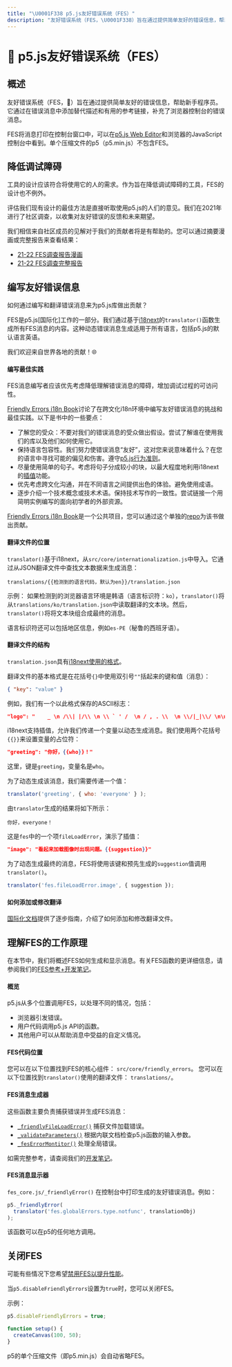 ```yaml
---
title: "\U0001F338 p5.js友好错误系统（FES）"
description: "友好错误系统（FES，\U0001F338）旨在通过提供简单友好的错误信息，帮助新手程序员。它通过在错误消息中添加替代描述和有用的参考链接，补充了浏览器控制台的错误消息。\n"
---
```

# 🌸 p5.js友好错误系统（FES）

## 概述

友好错误系统（FES，🌸）旨在通过提供简单友好的错误信息，帮助新手程序员。它通过在错误消息中添加替代描述和有用的参考链接，补充了浏览器控制台的错误消息。

FES将消息打印在控制台窗口中，可以在[p5.js Web Editor]和浏览器的JavaScript控制台中看到。单个压缩文件的p5（p5.min.js）不包含FES。

[p5.js Web Editor]: https://editor.p5js.org/

## 降低调试障碍

工具的设计应该符合将使用它的人的需求。作为旨在降低调试障碍的工具，FES的设计也不例外。

评估我们现有设计的最佳方法是直接听取使用p5.js的人们的意见。我们在2021年进行了社区调查，以收集对友好错误的反馈和未来期望。

我们相信来自社区成员的见解对于我们的贡献者将是有帮助的。您可以通过摘要漫画或完整报告来查看结果：

* [21-22 FES调查报告漫画]
* [21-22 FES调查完整报告]

[21-22 FES调查报告漫画]: https://almchung.github.io/p5jsFESsurvey/

[21-22 FES调查完整报告]: https://observablehq.com/@almchung/p5-fes-21-survey

## 编写友好错误信息

如何通过编写和翻译错误消息来为p5.js库做出贡献？

FES是p5.js\[国际化]工作的一部分。我们通过基于[i18next]的`translator()`函数生成所有FES消息的内容。这种动态错误消息生成适用于所有语言，包括p5.js的默认语言英语。

我们欢迎来自世界各地的贡献！🌐

[internationalization]: https://github.com/processing/p5.js/blob/main/contributor_docs/internationalization.md

[i18next]: https://www.i18next.com/

#### 编写最佳实践

FES消息编写者应该优先考虑降低理解错误消息的障碍，增加调试过程的可访问性。

[Friendly Errors i18n Book]讨论了在跨文化i18n环境中编写友好错误消息的挑战和最佳实践。以下是书中的一些要点：

* 了解您的受众：不要对我们的错误消息的受众做出假设。尝试了解谁在使用我们的库以及他们如何使用它。
* 保持语言包容性。我们努力使错误消息“友好”，这对您来说意味着什么？在您的语言中寻找可能的偏见和伤害。遵守[p5.js行为准则]。
* 尽量使用简单的句子。考虑将句子分成较小的块，以最大程度地利用i18next的[插值]功能。
* 优先考虑跨文化沟通，并在不同语言之间提供出色的体验。避免使用成语。
* 逐步介绍一个技术概念或技术术语。保持技术写作的一致性。尝试链接一个用简明实例编写的面向初学者的外部资源。

[Friendly Errors i18n Book]: https://almchung.github.io/p5-fes-i18n-book/

[插值]: https://www.i18next.com/translation-function/interpolation

[p5.js行为准则]: https://github.com/processing/p5.js/blob/main/CODE_OF_CONDUCT.md#p5js-code-of-conduct

[专家的盲点]: https://tilt.colostate.edu/TipsAndGuides/Tip/181

[Friendly Errors i18n Book]是一个公共项目，您可以通过这个单独的[repo]为该书做出贡献。

[repo]: https://github.com/almchung/p5-fes-i18n-book

#### 翻译文件的位置

`translator()`基于i18next，从`src/core/internationalization.js`中导入。它通过从JSON翻译文件中查找文本数据来生成消息：

```
translations/{{检测到的语言代码，默认为en}}/translation.json
```

示例：
如果检测到的浏览器语言环境是韩语（语言标识符：`ko`），`translator()`将从`translations/ko/translation.json`中读取翻译的文本块。然后，`translator()`将将文本块组合成最终的消息。

语言标识符还可以包括地区信息，例如`es-PE`（秘鲁的西班牙语）。

#### 翻译文件的结构

`translation.json`具有[i18next使用的格式](https://www.i18next.com/misc/json-format)。

翻译文件的基本格式是在花括号`{}`中使用双引号`""`括起来的键和值（消息）：

```json
{ "key": "value" }
```

例如，我们有一个以此格式保存的ASCII标志：

```json
"logo": "    _ \n /\\| |/\\ \n \\ ` ' /  \n / , . \\  \n \\/|_|\\/ \n\n"
```

i18next支持插值，允许我们传递一个变量以动态生成消息。我们使用两个花括号`{{}}`来设置变量的占位符：

```json
"greeting": "你好，{{who}}！"
```

这里，键是`greeting`，变量名是`who`。

为了动态生成该消息，我们需要传递一个值：

```JavaScript
translator('greeting', { who: 'everyone' } );
```

由`translator`生成的结果将如下所示：

```
你好，everyone！
```

这是`fes`中的一个项`fileLoadError`，演示了插值：

```json
"image": "看起来加载图像时出现问题。{{suggestion}}"
```

为了动态生成最终的消息，FES将使用该键和预先生成的`suggestion`值调用`translator()`。

```JavaScript
translator('fes.fileLoadError.image', { suggestion });
```

#### 如何添加或修改翻译

[国际化文档]提供了逐步指南，介绍了如何添加和修改翻译文件。

[国际化文档]: https://github.com/processing/p5.js/blob/main/contributor_docs/internationalization.md

## 理解FES的工作原理

在本节中，我们将概述FES如何生成和显示消息。有关FES函数的更详细信息，请参阅我们的[FES参考+开发笔记]。

[FES参考+开发笔记]: https://github.com/processing/p5.js/blob/main/contributor_docs/fes_reference_dev_notes.md

#### 概览

p5.js从多个位置调用FES，以处理不同的情况，包括：

* 浏览器引发错误。
* 用户代码调用p5.js API的函数。
* 其他用户可以从帮助消息中受益的自定义情况。

#### FES代码位置

您可以在以下位置找到FES的核心组件：
`src/core/friendly_errors`。
您可以在以下位置找到`translator()`使用的翻译文件：
`translations/`。

#### FES消息生成器

这些函数主要负责捕获错误并生成FES消息：

* [`_friendlyFileLoadError()`] 捕获文件加载错误。
* [`_validateParameters()`] 根据内联文档检查p5.js函数的输入参数。
* [`_fesErrorMontitor()`] 处理全局错误。

如需完整参考，请查阅我们的[开发笔记]。

[`_friendlyFileLoadError()`]: https://github.com/processing/p5.js/blob/main/contributor_docs/fes_reference_dev_notes.md#_friendlyfileloaderror

[`_validateParameters()`]: https://github.com/processing/p5.js/blob/main/contributor_docs/fes_reference_dev_notes.md#validateparameters

[`_fesErrorMontitor()`]: https://github.com/processing/p5.js/blob/main/contributor_docs/fes_reference_dev_notes.md#feserrormonitor

[开发笔记]: https://github.com/processing/p5.js/blob/main/contributor_docs/fes_reference_dev_notes.md

#### FES消息显示器

`fes_core.js/_friendlyError()` 在控制台中打印生成的友好错误消息。例如：

```JavaScript
p5._friendlyError(
  translator('fes.globalErrors.type.notfunc', translationObj)
);
```

该函数可以在p5的任何地方调用。

## 关闭FES

可能有些情况下您希望[禁用FES以提升性能]。

当`p5.disableFriendlyErrors`设置为`true`时，您可以关闭FES。

示例：

```JavaScript
p5.disableFriendlyErrors = true;

function setup() {
  createCanvas(100, 50);
}
```

p5的单个压缩文件（即p5.min.js）会自动省略FES。

[禁用FES以提升性能]: https://github.com/processing/p5.js/wiki/Optimizing-p5.js-Code-for-Performance#disable-the-friendly-error-system-fes
